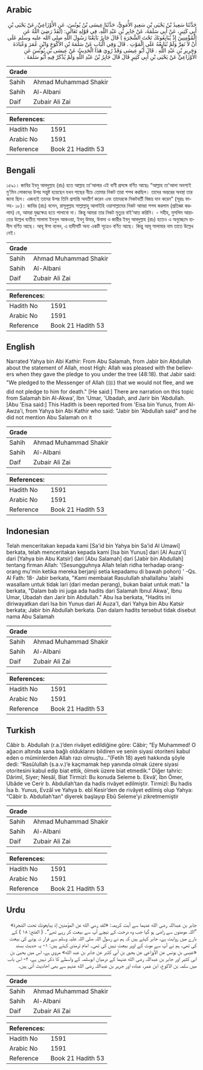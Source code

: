 ## Arabic


<div dir="rtl" lang="ar" style={{fontSize:'larger',backgroundColor:'#f8f9fa',padding:20}}>
حَدَّثَنَا سَعِيدُ بْنُ يَحْيَى بْنِ سَعِيدٍ الأُمَوِيُّ، حَدَّثَنَا عِيسَى بْنُ يُونُسَ، عَنِ الأَوْزَاعِيِّ، عَنْ يَحْيَى بْنِ أَبِي كَثِيرٍ، عَنْ أَبِي سَلَمَةَ، عَنْ جَابِرِ بْنِ عَبْدِ اللَّهِ، فِي قَوْلِهِ تَعَالَى‏:‏ ‏(‏لَقَدْ رَضِيَ اللَّهُ عَنِ الْمُؤْمِنِينَ إِذْ يُبَايِعُونَكَ تَحْتَ الشَّجَرَةِ ‏)‏ قَالَ جَابِرٌ بَايَعْنَا رَسُولَ اللَّهِ صلى الله عليه وسلم عَلَى أَنْ لاَ نَفِرَّ وَلَمْ نُبَايِعْهُ عَلَى الْمَوْتِ ‏.‏ قَالَ وَفِي الْبَابِ عَنْ سَلَمَةَ بْنِ الأَكْوَعِ وَابْنِ عُمَرَ وَعُبَادَةَ وَجَرِيرِ بْنِ عَبْدِ اللَّهِ ‏.‏ قَالَ أَبُو عِيسَى وَقَدْ رُوِيَ هَذَا الْحَدِيثُ عَنْ عِيسَى بْنِ يُونُسَ عَنِ الأَوْزَاعِيِّ عَنْ يَحْيَى بْنِ أَبِي كَثِيرٍ قَالَ قَالَ جَابِرُ بْنُ عَبْدِ اللَّهِ وَلَمْ يُذْكَرْ فِيهِ أَبُو سَلَمَةَ ‏.‏
</div>
<div style={{backgroundColor:'#f8f9fa',padding:20, marginBottom: 10}}><table> <thead> <tr> <th>Grade</th> <th></th> </tr> </thead> <tbody> <tr><td>Sahih</td><td>Ahmad Muhammad Shakir</td></tr><tr><td>Sahih</td><td>Al-Albani</td></tr><tr><td>Daif</td><td>Zubair Ali Zai</td></tr></tbody></table><table> <thead> <tr> <th>References:</th> <th></th> </tr> </thead> <tbody><tr><td>Hadith No</td><td>1591</td></tr><tr><td>Arabic No</td><td>1591</td></tr><tr><td>Reference</td><td>Book 21 Hadith 53</td></tr></tbody></table></div>

## Bengali


<div dir="ltr" lang="bn" style={{fontSize:'larger',backgroundColor:'#f8f9fa',padding:20}}>
১৫৯১। জাবির ইবনু আবদুল্লাহ (রাঃ) হতে আল্লাহ তা'আলার এই বাণী প্রসঙ্গে বর্ণিত আছেঃ “আল্লাহ তা'আলা অবশ্যই মু'মিন লোকদের উপর সন্তুষ্ট হয়েছেন যখন গাছের নীচে তোমার নিকট তারা শপথ করছিল। তাদের অন্তরের অবস্থা তার জানা ছিল। এজন্যই তাদের উপর তিনি প্রশান্তি অবতীর্ণ করেন এবং তাদেরকে নিকটবর্তী বিজয় দান করেন” (সূরাঃ ফাত্হ- ১৮)। জাবির (রাঃ) বলেন, রাসূলুল্লাহ সাল্লাল্লাহু আলাইহি ওয়াসাল্লামের নিকট আমরা শপথ করলাম (প্রতিজ্ঞা করলাম) যে, আমরা যুদ্ধক্ষেত্র হতে পালাবো না। কিন্তু আমরা তার নিকট মৃত্যুর বাই’আত করিনি। - সহীহ, মুসলিম আয়াতের উল্লেখ ব্যতীত সালামা ইবনুল আকওয়া, ইবনু উমার, উবাদা ও জারীর ইবনু আবদুল্লাহ (রাঃ) হতেও এ অনুচ্ছেদে হাদীস বর্ণিত আছে। আবূ ঈসা বলেন, এ হাদীসটি অন্য একটি সূত্রেও বর্ণিত আছে। কিন্তু আবূ সালামার নাম তাতে উল্লেখ নেই।
</div>
<div style={{backgroundColor:'#f8f9fa',padding:20, marginBottom: 10}}><table> <thead> <tr> <th>Grade</th> <th></th> </tr> </thead> <tbody> <tr><td>Sahih</td><td>Ahmad Muhammad Shakir</td></tr><tr><td>Sahih</td><td>Al-Albani</td></tr><tr><td>Daif</td><td>Zubair Ali Zai</td></tr></tbody></table><table> <thead> <tr> <th>References:</th> <th></th> </tr> </thead> <tbody><tr><td>Hadith No</td><td>1591</td></tr><tr><td>Arabic No</td><td>1591</td></tr><tr><td>Reference</td><td>Book 21 Hadith 53</td></tr></tbody></table></div>

## English


<div dir="ltr" lang="en" style={{fontSize:'larger',backgroundColor:'#f8f9fa',padding:20}}>
Narrated Yahya bin Abi Kathir: From Abu Salamah, from Jabir bin Abdullah about the statement of Allah, most High: Allah was pleased with the believers when they gave the pledge to you under the tree (48:18). that Jabir said: "We pledged to the Messenger of Allah (ﷺ) that we would not flee, and we did not pledge to him for death." [He said:] There are narration on this topic from Salamah bin Al-Akwa', Ibn 'Umar, 'Ubadah, and Jarir bin 'Abdullah. [Abu 'Eisa said:] This Hadith is been reported from 'Eisa bin Yunus, from Al-Awza'i, from Yahya bin Abi Kathir who said: "Jabir bin 'Abdullah said" and he did not mention Abu Salamah on it
</div>
<div style={{backgroundColor:'#f8f9fa',padding:20, marginBottom: 10}}><table> <thead> <tr> <th>Grade</th> <th></th> </tr> </thead> <tbody> <tr><td>Sahih</td><td>Ahmad Muhammad Shakir</td></tr><tr><td>Sahih</td><td>Al-Albani</td></tr><tr><td>Daif</td><td>Zubair Ali Zai</td></tr></tbody></table><table> <thead> <tr> <th>References:</th> <th></th> </tr> </thead> <tbody><tr><td>Hadith No</td><td>1591</td></tr><tr><td>Arabic No</td><td>1591</td></tr><tr><td>Reference</td><td>Book 21 Hadith 53</td></tr></tbody></table></div>

## Indonesian


<div dir="ltr" lang="id" style={{fontSize:'larger',backgroundColor:'#f8f9fa',padding:20}}>
Telah menceritakan kepada kami [Sa'id bin Yahya bin Sa'id Al Umawi] berkata, telah menceritakan kepada kami [Isa bin Yunus] dari [Al Auza'i] dari [Yahya bin Abu Katsir] dari [Abu Salamah] dari [Jabir bin Abdullah] tentang firman Allah: '(Sesungguhnya Allah telah ridha terhadap orang-orang mu'min ketika mereka berjanji setia kepadamu di bawah pohon) ' -Qs. Al Fath: 18- Jabir berkata, "Kami membaiat Rasulullah shallallahu 'alaihi wasallam untuk tidak lari (dari medan perang), bukan baiat untuk mati." Ia berkata, "Dalam bab ini juga ada hadits dari Salamah Ibnul Akwa', Ibnu Umar, Ubadah dan Jarir bin Abdullah." Abu Isa berkata, "Hadits ini diriwayatkan dari Isa bin Yunus dari Al Auza'I, dari Yahya bin Abu Katsir berkata; Jabir bin Abdullah berkata. Dan dalam hadits tersebut tidak disebut nama Abu Salamah
</div>
<div style={{backgroundColor:'#f8f9fa',padding:20, marginBottom: 10}}><table> <thead> <tr> <th>Grade</th> <th></th> </tr> </thead> <tbody> <tr><td>Sahih</td><td>Ahmad Muhammad Shakir</td></tr><tr><td>Sahih</td><td>Al-Albani</td></tr><tr><td>Daif</td><td>Zubair Ali Zai</td></tr></tbody></table><table> <thead> <tr> <th>References:</th> <th></th> </tr> </thead> <tbody><tr><td>Hadith No</td><td>1591</td></tr><tr><td>Arabic No</td><td>1591</td></tr><tr><td>Reference</td><td>Book 21 Hadith 53</td></tr></tbody></table></div>

## Turkish


<div dir="ltr" lang="tr" style={{fontSize:'larger',backgroundColor:'#f8f9fa',padding:20}}>
Câbir b. Abdullah (r.a.)’den rivâyet edildiğine göre: Câbir; “Ey Muhammed! O ağacın altında sana bağlı olduklarını bildiren ve senin siyasi otoriteni kabul eden o müminlerden Allah razı olmuştu…”(Fetih 18) ayeti hakkında şöyle dedi: “Rasûlullah (s.a.v.)’e kaçmamak hep yanında olmak üzere siyasi otoritesini kabul edip biat ettik, ölmek üzere biat etmedik.” Diğer tahric: Dârimî, Siyer; Nesâî, Biat Tirmizî: Bu konuda Seleme b. Ekvâ’, İbn Ömer, Ubâde ve Cerir b. Abdullah’tan da hadis rivâyet edilmiştir. Tirmizî: Bu hadis İsa b. Yunus, Evzâî ve Yahya b. ebî Kesir’den de rivâyet edilmiş olup Yahya: “Câbir b. Abdullah’tan” diyerek başlayıp Ebû Seleme’yi zikretmemiştir
</div>
<div style={{backgroundColor:'#f8f9fa',padding:20, marginBottom: 10}}><table> <thead> <tr> <th>Grade</th> <th></th> </tr> </thead> <tbody> <tr><td>Sahih</td><td>Ahmad Muhammad Shakir</td></tr><tr><td>Sahih</td><td>Al-Albani</td></tr><tr><td>Daif</td><td>Zubair Ali Zai</td></tr></tbody></table><table> <thead> <tr> <th>References:</th> <th></th> </tr> </thead> <tbody><tr><td>Hadith No</td><td>1591</td></tr><tr><td>Arabic No</td><td>1591</td></tr><tr><td>Reference</td><td>Book 21 Hadith 53</td></tr></tbody></table></div>

## Urdu


<div dir="rtl" lang="ur" style={{fontSize:'larger',backgroundColor:'#f8f9fa',padding:20}}>
جابر بن عبداللہ رضی الله عنہما سے آیت کریمہ: «لقد رضي الله عن المؤمنين إذ يبايعونك تحت الشجرة» ”اللہ مومنوں سے راضی ہو گیا جب وہ درخت کے نیچے آپ سے بیعت کر رہے تھے“۔ ( الفتح: ۱۸ ) کے بارے میں روایت ہے، جابر کہتے ہیں کہ ہم نے رسول اللہ صلی اللہ علیہ وسلم سے فرار نہ ہونے کی بیعت کی تھی، ہم نے آپ سے موت کے اوپر بیعت نہیں کی تھی۔ امام ترمذی کہتے ہیں: ۱- یہ حدیث بسند «عيسى بن يونس عن الأوزاعي عن يحيى بن أبي كثير عن جابر بن عبد الله» مروی ہے، اس میں یحییٰ بن ابی کثیر اور جابر بن عبداللہ رضی الله عنہما کے درمیان ابوسلمہ کے واسطے کا ذکر نہیں ہے، ۲- اس باب میں سلمہ بن الاکوع، ابن عمر، عبادہ اور جریر بن عبداللہ رضی الله عنہم سے بھی احادیث آئی ہیں۔
</div>
<div style={{backgroundColor:'#f8f9fa',padding:20, marginBottom: 10}}><table> <thead> <tr> <th>Grade</th> <th></th> </tr> </thead> <tbody> <tr><td>Sahih</td><td>Ahmad Muhammad Shakir</td></tr><tr><td>Sahih</td><td>Al-Albani</td></tr><tr><td>Daif</td><td>Zubair Ali Zai</td></tr></tbody></table><table> <thead> <tr> <th>References:</th> <th></th> </tr> </thead> <tbody><tr><td>Hadith No</td><td>1591</td></tr><tr><td>Arabic No</td><td>1591</td></tr><tr><td>Reference</td><td>Book 21 Hadith 53</td></tr></tbody></table></div>